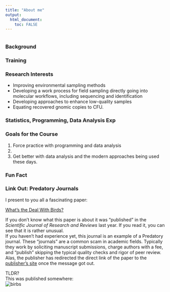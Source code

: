 ---
title: "About me"
output: 
  html_document:
    toc: FALSE
---
![]()

### **Background**



### **Training**



### **Research Interests**

* Improving environmental sampling methods 
* Developing a work process for field sampling directly going into molecular workflows, including sequencing and identification
* Developing approaches to enhance low-quality samples
* Equating recovered gnomic copies to CFU.

### **Statistics, Programming, Data Analysis Exp**



### **Goals for the Course**

1. Force practice with programming and data analysis
2. 
3. Get better with data analysis and the modern approaches being used these days.

### **Fun Fact**



### **Link Out: Predatory Journals**

I present to you all a fascinating paper:

[What's the Deal With Birds?](http://www.chm.bris.ac.uk/sillymolecules/birds.pdf) 

If you don't know what this paper is about it was "published" in the _Scientific Journal of Research and Reviews_ last year. If you read it, you can see that it is rather unusual.  
If you haven't had experience yet, this journal is an example of a Predatory journal. These "journals" are a common scam in academic fields. Typically they work by soliciting manuscript submissions, charge authors with a fee, and "publish" skipping the typical quality checks and rigor of peer review. 
Alas, the publisher has redirected the direct link of the paper to the [publisher's site](http://irispublishers.com/sjrr/pdf/SJRR.MS.ID.000540.pdf) once the message got out.

TLDR?  
This was published somewhere:  
![birbs](/MonicaChan-MADA-portfolio/docs/2021.08.23_Birbs.PNG)



